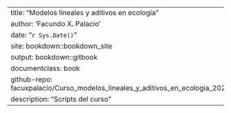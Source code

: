---
title: "Modelos lineales y aditivos en ecología"
author: 'Facundo X. Palacio'
date: "`r Sys.Date()`"
site: bookdown::bookdown_site
output: bookdown::gitbook
documentclass: book
github-repo: facuxpalacio/Curso_modelos_lineales_y_aditivos_en_ecologia_2022/bookdown_curso
description: "Scripts del curso"
---